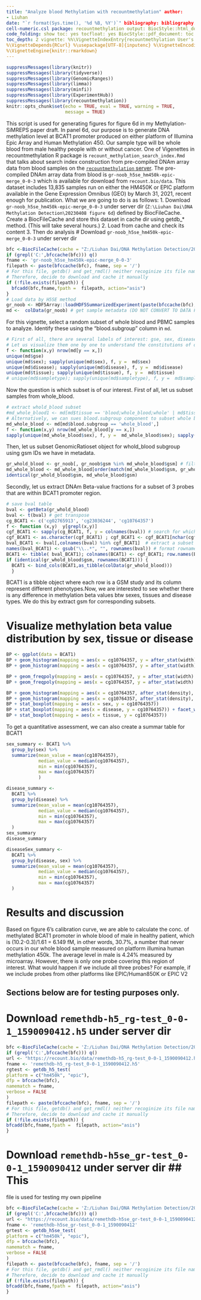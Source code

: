 ```yaml
---
title: "Analyze blood Methylation with recountmethylation" author:
- Liuhan
date: "`r format(Sys.time(), '%d %B, %Y')`" bibliography: bibliography.bib csl:
cell-numeric.csl package: recountmethylation output: BiocStyle::html_document:
code_folding: show toc: yes tocfloat: yes BiocStyle::pdf_document: toc: yes
toc_depth: 2 vignette: %%\VignetteIndexEntry{recountmethylation User's Guide}
%\VignetteDepends{RCurl} %\usepackage[UTF-8]{inputenc} %\VignetteEncoding{UTF-8}
%\VignetteEngine{knitr::rmarkdown}
---
```

```r
suppressMessages(library(knitr))
suppressMessages(library(tidyverse))
suppressMessages(library(GenomicRanges))
suppressMessages(library(limma))
suppressMessages(library(minfi))
suppressMessages(library(ExperimentHub))
suppressMessages(library(recountmethylation))
knitr::opts_chunk$set(echo = TRUE, eval = TRUE, warning = TRUE,
                      message = TRUE)
```
This script is used for generating figures for figure 6d in my
Methylation-SiMREPS paper draft. In panel 6d, our purpose is to generate DNA
methylation level at BCAT1 promoter produced on either platform of Illumina Epic
Array and Human Methylation 450. Our sample type will be whole blood from male
healthy people with or without cancer.
One of Vigenettes in recountmethylation R package is
`recount_methylation_search_index.Rmd` that talks about search index
construction from pre-compiled DNAm array data from blood samples on the
[`recountmethylation` server](https://recount.bio/data/). The pre-compiled DNAm
array data from blood is `gr-noob_h5se_hm450k-epic-merge_0-0-3` which is
available for download from `recount.bio/data`. This dataset includes 13,835
samples run on either the HM450K or EPIC platform available in the Gene
Expression Omnibus (GEO) by March 31, 2021, recent enough for publication.
What we are going to do is as follows: 1. Download
`gr-noob_h5se_hm450k-epic-merge_0-0-3` under server dir (`Z:\Liuhan Dai\DNA
Methylation Detection\20230408 figure 6d`) defined by BiocFileCache. Create a
BiocFileCache and store this dataset in cache dir using getdb_* method. (This
will take several hours.) 2. Load from cache and check its content 3. Then do
analysis
# Download `gr-noob_h5se_hm450k-epic-merge_0-0-3` under server dir
```r
bfc <-BiocFileCache(cache = "Z:/Liuhan Dai/DNA Methylation Detection/20230408 figure 6d",ask = interactive())
if (grepl('C:',bfccache(bfc))) q()
fname <- 'gr-noob_h5se_hm450k-epic-merge_0-0-3'
filepath <- paste(bfccache(bfc), fname, sep = '/')
# For this file, getdb() and get_rmdl() neither recoginize its file name.
# Therefore, decide to download and cache it manually
if (!file.exists(filepath)) {
  bfcadd(bfc,fname,fpath =  filepath, action="asis")
}
# Load data by H5SE method
gr_noob <- HDF5Array::loadHDF5SummarizedExperiment(paste(bfccache(bfc), fname, sep = '/'))
md <-  colData(gr_noob) # get sample metadata (DO NOT CONVERT TO DATA FRAME!!!!! using as.data.frame)
```
For this vignette, select a random subset of whole blood and PBMC samples to
analyze. Identify these using the "blood.subgroup" column in `md`.

```r
# First of all, there are several labels of interest: gse, sex, disease, tissue, sampletype
# Let us visualize them one by one to understand the constitutions of our dataset
f <- function(x,y) nrow(md[y == x,])
unique(md$gse)
unique(md$sex); sapply(unique(md$sex), f, y =  md$sex)
unique(md$disease); sapply(unique(md$disease), f, y =  md$disease)
unique(md$tissue); sapply(unique(md$tissue), f, y =  md$tissue)
# unique(md$sampletype); sapply(unique(md$sampletype), f, y =  md$sampletype) # Sample type label is not too useful.
```
Now the question is which subset is of our interest. First of all, let us subset
samples from whole_blood.

```r
# extract whold_blood subset
#md_whole_blood1 <- md[md$tissue == 'blood;whole_blood;whole' | md$tissue == 'blood;whole_blood',]
# Alternatively, we can sues blood.subgroup component to subset whole blood samples. Decide to use blood.subgroup for subsetting
md_whole_blood <- md[md$blood.subgroup == 'whole_blood',]
f <- function(x,y) nrow(md_whole_blood[y == x,])
sapply(unique(md_whole_blood$sex), f, y =  md_whole_blood$sex); sapply(unique(md_whole_blood$disease), f, y =  md_whole_blood$disease)
```
Then, let us subset GenomicRatioset object for whold_blood subgroup using gsm
IDs we have in metadata.
```r
gr_whold_blood <- gr_noob[, gr_noob$gsm %in% md_whole_blood$gsm] # filt h5se object. Here gsm and other meta data is in "column" of gr_noob. # However, once you extract metadata by colData() -> md or md_whole_blood where its metadata now is stored in row
md_whole_blood <- md_whole_blood[order(match(md_whole_blood$gsm, gr_whold_blood$gsm)),] # Synchronize order of md_whole_blood and gr_whold_blood by gsm sequence
identical(gr_whold_blood$gsm, md_whole_blood$gsm)
```
Secondly, let us extract DNAm Beta-value fractions for a subset of 3 probes that
are within BCAT1 promoter region.

```r
# save bval table
bval <- getBeta(gr_whold_blood)
bval <- t(bval) # get transpose
cg_BCAT1 <- c('cg02765913', 'cg23036244', 'cg10764357')
f <- function (x,y)  y[grepl(x,y)]
cgf_BCAT1 <- sapply(cg_BCAT1, f, y = colnames(bval)) # search for which probe for BCAT1 promoter exists in this dataset
cgf_BCAT1 <- as.character(cgf_BCAT1) ; cgf_BCAT1 <- cgf_BCAT1[nchar(cgf_BCAT1) == 10]
bval_BCAT1 <- bval[,colnames(bval) %in% cgf_BCAT1]  # extract a subset of 3 cg probes that are within BCAT1 promoter region
names(bval_BCAT1) <- gsub("\\..*", "", rownames(bval)) # format rownames
BCAT1 <- tibble( bval_BCAT1); colnames(BCAT1) <- cgf_BCAT1; row.names(BCAT1) <- names(bval_BCAT1)
if (identical(gr_whold_blood$gsm, rownames(BCAT1))) {
  BCAT1 <- bind_cols(BCAT1,as_tibble(colData(gr_whold_blood)))
  }
```

BCAT1 is a tibble object where each row is a GSM study and its column represent different phenotypes.Now, we are interested to see whether there is any difference in methylation beta values btw sexes, tissues and disease types. We do this by extract gsm for corresponding subsets.

# Visualize methylation beta value distribution by sex, tissue or disease
``` r
BP <- ggplot(data = BCAT1)
BP + geom_histogram(mapping = aes(x = cg10764357, y = after_stat(width) * after_stat(density), fill = tissue), position = 'identity', alpha = 0.5)
BP + geom_histogram(mapping = aes(x = cg10764357, y = after_stat(width) * after_stat(density), fill = sex), position = 'identity', alpha = 0.5)

BP + geom_freqpoly(mapping = aes(x = cg10764357, y = after_stat(width) * after_stat(density), color = tissue), position = 'identity')
BP + geom_freqpoly(mapping = aes(x = cg10764357, y = after_stat(width) * after_stat(density), color = sex), position = 'identity')

BP + geom_histogram(mapping = aes(x = cg10764357, after_stat(density), fill = sex)) + facet_grid(sex~.)
BP + geom_histogram(mapping = aes(x = cg10764357, after_stat(density), fill = disease)) + facet_grid(disease~.)
BP + stat_boxplot(mapping = aes(x = sex, y = cg10764357))
BP + stat_boxplot(mapping = aes(x = disease, y = cg10764357)) + facet_wrap(~sex)
BP + stat_boxplot(mapping = aes(x = tissue, y = cg10764357))
```

To get a quantitative assessment, we can also create a summar table for BCAT1

```r
sex_summary <- BCAT1 %>%
  group_by(sex) %>%
  summarize(mean_value = mean(cg10764357),
            median_value = median(cg10764357),
            min = min(cg10764357),
            max = max(cg10764357)
            )

disease_summary <-
  BCAT1 %>%
  group_by(disease) %>%
  summarize(mean_value = mean(cg10764357),
            median_value = median(cg10764357),
            min = min(cg10764357),
            max = max(cg10764357)
  )
sex_summary
disease_summary

diseaseSex_summary <-
  BCAT1 %>%
  group_by(disease, sex) %>%
  summarize(mean_value = mean(cg10764357),
            median_value = median(cg10764357),
            min = min(cg10764357),
            max = max(cg10764357)
  )
```
# Results and discussion

Based on figure 6's calibration curve, we are able to calculate the conc. of methylated BCAT1 promoter in whole blood of male in healthy patient, which is (10.2-0.3)/1.61 = 6.149 fM, in other words, 30.7%, a number that never occurs in our whole blood sample measured on platform illumina human methylation 450k. The average level in male is 4.24% measured by microarray. However, there is only one probe covering this region of interest. What would happen if we include all three probes? For example, if we include probes from other platforms like EPIC/Human850K or EPIC V2

## Sections below are for testing purposes only.
# Download `remethdb-h5_rg-test_0-0-1_1590090412.h5` under server dir
```r
bfc <-BiocFileCache(cache = 'Z:/Liuhan Dai/DNA Methylation Detection/20230408 figure 6d', ask = interactive())
if (grepl('C:',bfccache(bfc))) q()
url <- "https://recount.bio/data/remethdb-h5_rg-test_0-0-1_1590090412.h5"
fname <- 'remethdb-h5_rg-test_0-0-1_1590090412.h5'
rgtest <- getdb_h5_test(
platform = c("hm450k", "epic"),
dfp = bfccache(bfc),
namematch = fname,
verbose = FALSE
)
filepath <- paste(bfccache(bfc), fname, sep = '/')
# For this file, getdb() and get_rmdl() neither recoginize its file name.
# Therefore, decide to download and cache it manually
if (!file.exists(filepath)) {
bfcadd(bfc,fname,fpath =  filepath, action="asis")
}
```
# Download `remethdb-h5se_gr-test_0-0-1_1590090412` under server dir ## This
file is used for testing my own pipeline
```r
bfc <-BiocFileCache(cache = 'Z:/Liuhan Dai/DNA Methylation Detection/20230408 figure 6d', ask = interactive())
if (grepl('C:',bfccache(bfc))) q()
url <- "https://recount.bio/data/remethdb-h5se_gr-test_0-0-1_1590090412"
fname <- 'remethdb-h5se_gr-test_0-0-1_1590090412'
grtest <- getdb_h5se_test(
platform = c("hm450k", "epic"),
dfp = bfccache(bfc),
namematch = fname,
verbose = FALSE
)
filepath <- paste(bfccache(bfc), fname, sep = '/')
# For this file, getdb() and get_rmdl() neither recoginize its file name.
# Therefore, decide to download and cache it manually
if (!file.exists(filepath)) {
bfcadd(bfc,fname,fpath =  filepath, action="asis")
}
```